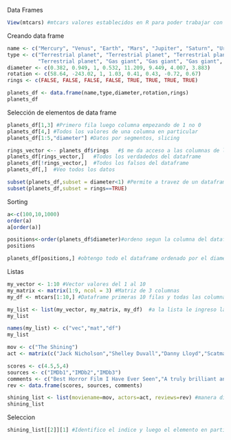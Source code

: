 Data Frames

```{r}
View(mtcars) #mtcars valores establecidos en R para poder trabajar con ellos

```

Creando data frame

```{r}
name <- c("Mercury", "Venus", "Earth", "Mars", "Jupiter", "Saturn", "Uranus", "Neptune")
type <- c("Terrestrial planet", "Terrestrial planet", "Terrestrial planet", 
          "Terrestrial planet", "Gas giant", "Gas giant", "Gas giant", "Gas giant")
diameter <- c(0.382, 0.949, 1, 0.532, 11.209, 9.449, 4.007, 3.883)
rotation <- c(58.64, -243.02, 1, 1.03, 0.41, 0.43, -0.72, 0.67)
rings <- c(FALSE, FALSE, FALSE, FALSE, TRUE, TRUE, TRUE, TRUE)

planets_df <- data.frame(name,type,diameter,rotation,rings)
planets_df

```

Selección de elementos de data frame

```{r}
planets_df[1,3] #Primero fila luego columna empezando de 1 no 0
planets_df[4,] #Todos los valores de una columna en particular
planets_df[1:5,"diameter"] #Datos por segmentos, slicing

rings_vector <-- planets_df$rings   #$ me da acceso a las columnas de la estructura
planets_df[rings_vector,]   #Todos los verdadedos del dataframe
planets_df[!rings_vector,]  #Todos los falsos del dataframe
planets_df[,]  #Veo todos los datos

subset(planets_df,subset = diameter<1) #Permite a travez de un dataframe filtrados mas especificos
subset(planets_df,subset = rings==TRUE)

```
Sorting

```{r}
a<-c(100,10,1000)
order(a)
a[order(a)]

positions<-order(planets_df$diameter)#ordeno segun la columna del dataframe
positions

planets_df[positions,] #obtengo todo el dataframe ordenado por el diametro


```

Listas

```{r}
my_vector <- 1:10 #Vector valores del 1 al 10
my_matrix <- matrix(1:9, ncol = 3) #Matriz de 3 columnas
my_df <- mtcars[1:10,] #Dataframe primeras 10 filas y todas las columnas

my_list <- list(my_vector, my_matrix, my_df)  #a la lista le ingreso las colecciones para construirla
my_list

names(my_list) <- c("vec","mat","df") 
my_list

```




```{r}
mov <- c("The Shining")
act <- matrix(c("Jack Nicholson","Shelley Duvall","Danny Lloyd","Scatman Crothers","Barry Nelson"))

scores <- c(4.5,5,4)
sources <- c("IMDb1","IMDb2","IMDb3")
comments <- c("Best Horror Film I Have Ever Seen","A truly brilliant and scary film from Stanley Kubrick","A masterpiece of psychological horror")
rev <- data.frame(scores, sources, comments)

shining_list <- list(moviename=mov, actors=act, reviews=rev) #manera distinta para nombrado de los elementos de la lista
shining_list

```

Seleccion

```{r}
shining_list[[2]][1] #Identifico el indice y luego el elemento en particular


```


